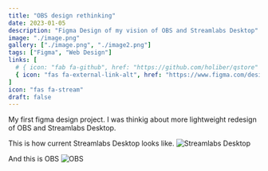 ```yaml
---
title: "OBS design rethinking"
date: 2023-01-05
description: "Figma Design of my vision of OBS and Streamlabs Desktop"
image: "./image.png"
gallery: ["./image.png", "./image2.png"]
tags: ["Figma", "Web Design"]
links: [
  # { icon: "fab fa-github", href: "https://github.com/holiber/qstore" },
  { icon: "fas fa-external-link-alt", href: "https://www.figma.com/design/AIIUPzxACy8UtwNWPETahh/Streamlabs-Desktop-UX-rework?node-id=50-31&t=XBekYK9mXTMyMAUk-0" }
]
icon: "fas fa-stream"
draft: false
---
```


My first figma design project. I was thinkig about more lightweight redesign of OBS and Streamlabs Desktop.


This is how current Streamlabs Desktop looks like.
![Streamlabs Desktop](/img/project-desktop-streaming/current-slobs.png)

And this is OBS
![OBS](/img/project-desktop-streaming/obs.png)